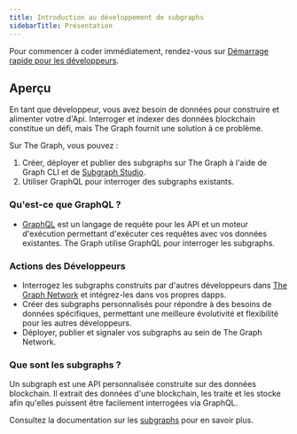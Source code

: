 ```yaml
---
title: Introduction au développement de subgraphs
sidebarTitle: Présentation
---
```


Pour commencer à coder immédiatement, rendez-vous sur [Démarrage rapide pour les développeurs](/subgraphs/quick-start/).

## Aperçu

En tant que développeur, vous avez besoin de données pour construire et alimenter votre d'Api. Interroger et indexer des données blockchain constitue un défi, mais The Graph fournit une solution à ce problème.

Sur The Graph, vous pouvez :

1. Créer, déployer et publier des subgraphs sur The Graph à l'aide de Graph CLI et de [Subgraph Studio](https://thegraph.com/studio/).
2. Utiliser GraphQL pour interroger des subgraphs existants.

### Qu'est-ce que GraphQL ?

- [GraphQL](https://graphql.org/learn/) est un langage de requête pour les API et un moteur d'exécution permettant d'exécuter ces requêtes avec vos données existantes. The Graph utilise GraphQL pour interroger les subgraphs.

### Actions des Développeurs

- Interrogez les subgraphs construits par d'autres développeurs dans [The Graph Network](https://thegraph.com/explorer) et intégrez-les dans vos propres dapps.
- Créer des subgraphs personnalisés pour répondre à des besoins de données spécifiques, permettant une meilleure évolutivité et flexibilité pour les autres développeurs.
- Déployer, publier et signaler vos subgraphs au sein de The Graph Network.

### Que sont les subgraphs ?

Un subgraph est une API personnalisée construite sur des données blockchain. Il extrait des données d'une blockchain, les traite et les stocke afin qu'elles puissent être facilement interrogées via GraphQL.

Consultez la documentation sur les [subgraphs](/subgraphs/developing/subgraphs/) pour en savoir plus.
